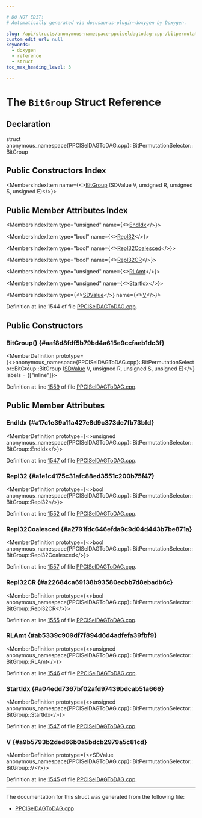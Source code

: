 ```yaml
---

# DO NOT EDIT!
# Automatically generated via docusaurus-plugin-doxygen by Doxygen.

slug: /api/structs/anonymous-namespace-ppciseldagtodag-cpp-/bitpermutationselector/bitgroup
custom_edit_url: null
keywords:
  - doxygen
  - reference
  - struct
toc_max_heading_level: 3

---
```





# The `BitGroup` Struct Reference

<DoxygenPage pluginConfig={pluginConfig}>



## Declaration

<CodeBlock>struct anonymous_namespace{PPCISelDAGToDAG.cpp}::BitPermutationSelector::BitGroup</CodeBlock>

## Public Constructors Index

<MembersIndex>

<MembersIndexItem
  name={<><a href="#aaf8d8fdf5b79bd4a615e9ccfaeb1dc3f">BitGroup</a> (SDValue V, unsigned R, unsigned S, unsigned E)</>}>
</MembersIndexItem>

</MembersIndex>

## Public Member Attributes Index

<MembersIndex>

<MembersIndexItem
  type="unsigned"
  name={<><a href="#a17c1e39a11a427e8d9c373de7fb73bfd">EndIdx</a></>}>
</MembersIndexItem>

<MembersIndexItem
  type="bool"
  name={<><a href="#a1e1c4175c31afc88ed3551c200b75f47">Repl32</a></>}>
</MembersIndexItem>

<MembersIndexItem
  type="bool"
  name={<><a href="#a2791fdc646efda9c9d04d443b7be871a">Repl32Coalesced</a></>}>
</MembersIndexItem>

<MembersIndexItem
  type="bool"
  name={<><a href="#a22684ca69138b93580ecbb7d8ebadb6c">Repl32CR</a></>}>
</MembersIndexItem>

<MembersIndexItem
  type="unsigned"
  name={<><a href="#ab5339c909df7f894d6d4adfefa39fbf9">RLAmt</a></>}>
</MembersIndexItem>

<MembersIndexItem
  type="unsigned"
  name={<><a href="#a04edd7367bf02afd97439bdcab51a666">StartIdx</a></>}>
</MembersIndexItem>

<MembersIndexItem
  type={<><a href="/docs/api/classes/llvm/sdvalue">SDValue</a></>}
  name={<><a href="#a9b5793b2ded66b0a5bdcb2979a5c81cd">V</a></>}>
</MembersIndexItem>

</MembersIndex>


Definition at line 1544 of file <a href="/docs/api/files/lib/lib/target/lib/target/powerpc/ppciseldagtodag-cpp">PPCISelDAGToDAG.cpp</a>.

<SectionDefinition>

## Public Constructors

### BitGroup() {#aaf8d8fdf5b79bd4a615e9ccfaeb1dc3f}

<MemberDefinition
  prototype={<>anonymous&#95;namespace&#123;PPCISelDAGToDAG.cpp&#125;::BitPermutationSelector::BitGroup::BitGroup (<a href="/docs/api/classes/llvm/sdvalue">SDValue</a> V, unsigned R, unsigned S, unsigned E)</>}
  labels = {["inline"]}>

Definition at line <a href="/docs/api/files/lib/lib/target/lib/target/powerpc/ppciseldagtodag-cpp/#l01559">1559</a> of file <a href="/docs/api/files/lib/lib/target/lib/target/powerpc/ppciseldagtodag-cpp">PPCISelDAGToDAG.cpp</a>.
</MemberDefinition>

</SectionDefinition>

<SectionDefinition>

## Public Member Attributes

### EndIdx {#a17c1e39a11a427e8d9c373de7fb73bfd}

<MemberDefinition
  prototype={<>unsigned anonymous&#95;namespace&#123;PPCISelDAGToDAG.cpp&#125;::BitPermutationSelector::BitGroup::EndIdx</>}>

Definition at line <a href="/docs/api/files/lib/lib/target/lib/target/powerpc/ppciseldagtodag-cpp/#l01547">1547</a> of file <a href="/docs/api/files/lib/lib/target/lib/target/powerpc/ppciseldagtodag-cpp">PPCISelDAGToDAG.cpp</a>.
</MemberDefinition>

### Repl32 {#a1e1c4175c31afc88ed3551c200b75f47}

<MemberDefinition
  prototype={<>bool anonymous&#95;namespace&#123;PPCISelDAGToDAG.cpp&#125;::BitPermutationSelector::BitGroup::Repl32</>}>

Definition at line <a href="/docs/api/files/lib/lib/target/lib/target/powerpc/ppciseldagtodag-cpp/#l01552">1552</a> of file <a href="/docs/api/files/lib/lib/target/lib/target/powerpc/ppciseldagtodag-cpp">PPCISelDAGToDAG.cpp</a>.
</MemberDefinition>

### Repl32Coalesced {#a2791fdc646efda9c9d04d443b7be871a}

<MemberDefinition
  prototype={<>bool anonymous&#95;namespace&#123;PPCISelDAGToDAG.cpp&#125;::BitPermutationSelector::BitGroup::Repl32Coalesced</>}>

Definition at line <a href="/docs/api/files/lib/lib/target/lib/target/powerpc/ppciseldagtodag-cpp/#l01557">1557</a> of file <a href="/docs/api/files/lib/lib/target/lib/target/powerpc/ppciseldagtodag-cpp">PPCISelDAGToDAG.cpp</a>.
</MemberDefinition>

### Repl32CR {#a22684ca69138b93580ecbb7d8ebadb6c}

<MemberDefinition
  prototype={<>bool anonymous&#95;namespace&#123;PPCISelDAGToDAG.cpp&#125;::BitPermutationSelector::BitGroup::Repl32CR</>}>

Definition at line <a href="/docs/api/files/lib/lib/target/lib/target/powerpc/ppciseldagtodag-cpp/#l01555">1555</a> of file <a href="/docs/api/files/lib/lib/target/lib/target/powerpc/ppciseldagtodag-cpp">PPCISelDAGToDAG.cpp</a>.
</MemberDefinition>

### RLAmt {#ab5339c909df7f894d6d4adfefa39fbf9}

<MemberDefinition
  prototype={<>unsigned anonymous&#95;namespace&#123;PPCISelDAGToDAG.cpp&#125;::BitPermutationSelector::BitGroup::RLAmt</>}>

Definition at line <a href="/docs/api/files/lib/lib/target/lib/target/powerpc/ppciseldagtodag-cpp/#l01546">1546</a> of file <a href="/docs/api/files/lib/lib/target/lib/target/powerpc/ppciseldagtodag-cpp">PPCISelDAGToDAG.cpp</a>.
</MemberDefinition>

### StartIdx {#a04edd7367bf02afd97439bdcab51a666}

<MemberDefinition
  prototype={<>unsigned anonymous&#95;namespace&#123;PPCISelDAGToDAG.cpp&#125;::BitPermutationSelector::BitGroup::StartIdx</>}>

Definition at line <a href="/docs/api/files/lib/lib/target/lib/target/powerpc/ppciseldagtodag-cpp/#l01547">1547</a> of file <a href="/docs/api/files/lib/lib/target/lib/target/powerpc/ppciseldagtodag-cpp">PPCISelDAGToDAG.cpp</a>.
</MemberDefinition>

### V {#a9b5793b2ded66b0a5bdcb2979a5c81cd}

<MemberDefinition
  prototype={<>SDValue anonymous&#95;namespace&#123;PPCISelDAGToDAG.cpp&#125;::BitPermutationSelector::BitGroup::V</>}>

Definition at line <a href="/docs/api/files/lib/lib/target/lib/target/powerpc/ppciseldagtodag-cpp/#l01545">1545</a> of file <a href="/docs/api/files/lib/lib/target/lib/target/powerpc/ppciseldagtodag-cpp">PPCISelDAGToDAG.cpp</a>.
</MemberDefinition>

</SectionDefinition>

<hr/>

The documentation for this struct was generated from the following file:

<ul>
<li><a href="/docs/api/files/lib/lib/target/lib/target/powerpc/ppciseldagtodag-cpp">PPCISelDAGToDAG.cpp</a></li>
</ul>

</DoxygenPage>
